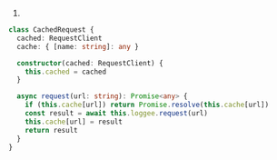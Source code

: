 1.
```ts
class CachedRequest {
  cached: RequestClient
  cache: { [name: string]: any }

  constructor(cached: RequestClient) {
    this.cached = cached
  }

  async request(url: string): Promise<any> {
    if (this.cache[url]) return Promise.resolve(this.cache[url])
    const result = await this.loggee.request(url)
    this.cache[url] = result
    return result
  }
}
```
